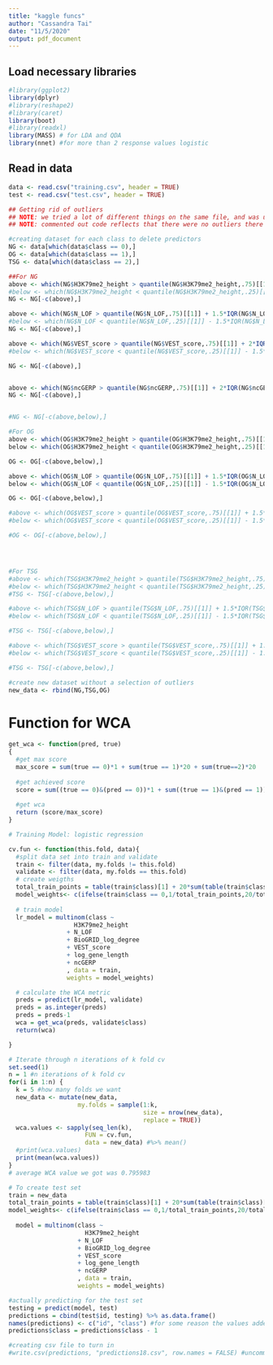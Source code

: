 ---
title: "kaggle funcs"
author: "Cassandra Tai"
date: "11/5/2020"
output: pdf_document
---

## Load necessary libraries
```{r, warning = FALSE, message = FALSE}
#library(ggplot2)
library(dplyr)
#library(reshape2)
#library(caret)
library(boot)
#library(readxl)
library(MASS) # for LDA and QDA
library(nnet) #for more than 2 response values logistic
```

## Read in data
```{r}
data <- read.csv("training.csv", header = TRUE)
test <- read.csv("test.csv", header = TRUE) 
```


```{r}
## Getting rid of outliers
## NOTE: we tried a lot of different things on the same file, and was unable to completely replicate the results we got
## NOTE: commented out code reflects that there were no outliers there

#creating dataset for each class to delete predictors
NG <- data[which(data$class == 0),]
OG <- data[which(data$class == 1),]
TSG <- data[which(data$class == 2),]

##For NG
above <- which(NG$H3K79me2_height > quantile(NG$H3K79me2_height,.75)[[1]] + 2*IQR(NG$H3K79me2_height))
#below <- which(NG$H3K79me2_height < quantile(NG$H3K79me2_height,.25)[[1]] - 1.5*IQR(NG$H3K79me2_height))
NG <- NG[-c(above),]

above <- which(NG$N_LOF > quantile(NG$N_LOF,.75)[[1]] + 1.5*IQR(NG$N_LOF))
#below <- which(NG$N_LOF < quantile(NG$N_LOF,.25)[[1]] - 1.5*IQR(NG$N_LOF))
NG <- NG[-c(above),]

above <- which(NG$VEST_score > quantile(NG$VEST_score,.75)[[1]] + 2*IQR(NG$VEST_score))
#below <- which(NG$VEST_score < quantile(NG$VEST_score,.25)[[1]] - 1.5*IQR(NG$VEST_score))

NG <- NG[-c(above),]


above <- which(NG$ncGERP > quantile(NG$ncGERP,.75)[[1]] + 2*IQR(NG$ncGERP))
NG <- NG[-c(above),]


#NG <- NG[-c(above,below),]

#For OG
above <- which(OG$H3K79me2_height > quantile(OG$H3K79me2_height,.75)[[1]] + 1.5*IQR(OG$H3K79me2_height))
below <- which(OG$H3K79me2_height < quantile(OG$H3K79me2_height,.25)[[1]] - 1.5*IQR(OG$H3K79me2_height))

OG <- OG[-c(above,below),]

above <- which(OG$N_LOF > quantile(OG$N_LOF,.75)[[1]] + 1.5*IQR(OG$N_LOF))
below <- which(OG$N_LOF < quantile(OG$N_LOF,.25)[[1]] - 1.5*IQR(OG$N_LOF))

OG <- OG[-c(above,below),]

#above <- which(OG$VEST_score > quantile(OG$VEST_score,.75)[[1]] + 1.5*IQR(OG$VEST_score))
#below <- which(OG$VEST_score < quantile(OG$VEST_score,.25)[[1]] - 1.5*IQR(OG$VEST_score))

#OG <- OG[-c(above,below),]




#For TSG
#above <- which(TSG$H3K79me2_height > quantile(TSG$H3K79me2_height,.75)[[1]] + 1.5*IQR(TSG$H3K79me2_height))
#below <- which(TSG$H3K79me2_height < quantile(TSG$H3K79me2_height,.25)[[1]] - 1.5*IQR(TSG$H3K79me2_height))
#TSG <- TSG[-c(above,below),]

#above <- which(TSG$N_LOF > quantile(TSG$N_LOF,.75)[[1]] + 1.5*IQR(TSG$N_LOF))
#below <- which(TSG$N_LOF < quantile(TSG$N_LOF,.25)[[1]] - 1.5*IQR(TSG$N_LOF))

#TSG <- TSG[-c(above,below),]

#above <- which(TSG$VEST_score > quantile(TSG$VEST_score,.75)[[1]] + 1.5*IQR(TSG$VEST_score))
#below <- which(TSG$VEST_score < quantile(TSG$VEST_score,.25)[[1]] - 1.5*IQR(TSG$VEST_score))

#TSG <- TSG[-c(above,below),]

#create new dataset without a selection of outliers
new_data <- rbind(NG,TSG,OG)
```


# Function for WCA
```{r}
get_wca <- function(pred, true)
{
  #get max score
  max_score = sum(true == 0)*1 + sum(true == 1)*20 + sum(true==2)*20
  
  #get achieved score
  score = sum((true == 0)&(pred == 0))*1 + sum((true == 1)&(pred == 1))*20+ sum((true == 2)&(pred == 2))*20
  
  #get wca
  return (score/max_score)
}
```


```{r}
# Training Model: logistic regression

cv.fun <- function(this.fold, data){
  #split data set into train and validate
  train <- filter(data, my.folds != this.fold)
  validate <- filter(data, my.folds == this.fold)
  # create weigths
  total_train_points = table(train$class)[1] + 20*sum(table(train$class)[2:3]) %>%as.integer()
  model_weights<- c(ifelse(train$class == 0,1/total_train_points,20/total_train_points))
  
  # train model
  lr_model = multinom(class ~ 
                  H3K79me2_height
                + N_LOF 
                + BioGRID_log_degree
                + VEST_score
                + log_gene_length
                + ncGERP
                , data = train,
                weights = model_weights)

  # calculate the WCA metric
  preds = predict(lr_model, validate)
  preds = as.integer(preds)
  preds = preds-1
  wca = get_wca(preds, validate$class)
  return(wca)

}
```


```{r CV}
# Iterate through n iterations of k fold cv
set.seed(1)
n = 1 #n iterations of k fold cv
for(i in 1:n) {
  k = 5 #how many folds we want
  new_data <- mutate(new_data,
                   my.folds = sample(1:k,
                                     size = nrow(new_data),
                                     replace = TRUE))
  wca.values <- sapply(seq_len(k),
                     FUN = cv.fun,
                     data = new_data) #%>% mean()
  #print(wca.values)
  print(mean(wca.values))
}
# average WCA value we got was 0.795983 
```

```{r}
# To create test set
train = new_data
total_train_points = table(train$class)[1] + 20*sum(table(train$class)[2:3]) %>%as.integer()
model_weights<- c(ifelse(train$class == 0,1/total_train_points,20/total_train_points))
  
  model = multinom(class ~ 
                     H3K79me2_height
                   + N_LOF
                   + BioGRID_log_degree
                   + VEST_score
                   + log_gene_length
                   + ncGERP
                   , data = train,
                   weights = model_weights)

#actually predicting for the test set
testing = predict(model, test)
predictions = cbind(test$id, testing) %>% as.data.frame()
names(predictions) <- c("id", "class") #for some reason the values added by one
predictions$class = predictions$class - 1

#creating csv file to turn in
#write.csv(predictions, "predictions18.csv", row.names = FALSE) #uncomment this to create the predictions csv!
```
